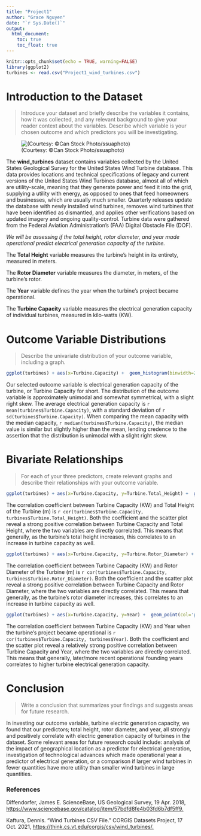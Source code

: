 ```yaml
---
title: "Project1"
author: "Grace Nguyen"
date: "`r Sys.Date()`"
output: 
  html_document:
    toc: true
    toc_float: true
---
```


```r
knitr::opts_chunk$set(echo = TRUE, warning=FALSE)
library(ggplot2)
turbines <- read.csv("Project1_wind_turbines.csv")
```

# **Introduction to the Dataset**
> Introduce your dataset and briefly describe the variables it contains, how it was collected, and any relevant background to give your reader context about the variables. Describe which variable is your chosen outcome and which predictors you will be investigating.

![(Courtesy: ©Can Stock Photo/ssuaphoto)](windturbines.jpeg)

The __wind_turbines__ dataset contains variables collected by the United States Geological Survey for the United States Wind Turbine database. This data provides locations and technical specifications of legacy and current versions of the United States Wind Turbines database, almost all of which are utility-scale, meaning that they generate power and feed it into the grid, supplying a utility with energy, as opposed to ones that feed homeowners and businesses, which are usually much smaller. Quarterly releases update the database with newly installed wind turbines, removes wind turbines that have been identified as dismantled, and applies other verifications based on updated imagery and ongoing quality-control. Turbine data were gathered from the Federal Aviation Administration's (FAA) Digital Obstacle File (DOF).

*We will be assessing if the total height, rotor diameter, and year made operational predict electrical generation capacity of the turbine.*

The **Total Height** variable measures the turbine's height in its entirety, measured in meters.

The **Rotor Diameter** variable measures the diameter, in meters, of the turbine's rotor.

The **Year** variable defines the year when the turbine's project became operational.

The **Turbine Capacity** variable measures the electrical generation capacity of individual turbines, measured in kilo-watts (KW).

# **Outcome Variable Distributions**
> Describe the univariate distribution of your outcome variable, including a graph.

```r
ggplot(turbines) + aes(x=Turbine.Capacity) +  geom_histogram(binwidth=200, col='black', fill="#43a2ca") + xlab('Turbine Capacity (kilo-watts)') + ylab("Frequency") + xlim(0, 5000) + ggtitle('Univariate Distribution of Turbine Capacity') + theme_classic() #outcome variable/DV is turbine capacity
```

Our selected outcome variable is electrical generation capacity of the turbine, or Turbine Capacity for short. The distribution of the outcome variable is approximately unimodal and somewhat symmetrical, with a slight right skew. The average electrical generation capacity is `r mean(turbines$Turbine.Capacity)`, with a standard deviation of `r sd(turbines$Turbine.Capacity)`. When comparing the mean capacity with the median capacity, `r median(turbines$Turbine.Capacity)`, the median value is similar but slightly higher than the mean, lending credence to the assertion that the distribution is unimodal with a slight right skew.

# **Bivariate Relationships**
> For each of your three predictors, create relevant graphs and describe their relationships with your outcome variable.

```r
ggplot(turbines) + aes(x=Turbine.Capacity, y=Turbine.Total_Height) +  geom_point(col='green') + xlab('Turbine Capacity (kilo-watts)') + ylab("Total Turbine Height (meters)") + ggtitle('Distribution of Turbine Capacity and Total Height') + theme_classic() #outcome variable/DV is turbine capacity
```

The correlation coefficient between Turbine Capacity (KW) and Total Height of the Turbine (m) is `r cor(turbines$Turbine.Capacity, turbines$Turbine.Total_Height)`. Both the coefficient and the scatter plot reveal a strong positive correlation between Turbine Capacity and Total Height, where the two variables are directly correlated. This means that generally, as the turbine's total height increases, this correlates to an increase in turbine capacity as well.

```r
ggplot(turbines) + aes(x=Turbine.Capacity, y=Turbine.Rotor_Diameter) +  geom_point(col='pink') + xlab('Turbine Capacity (kilo-watts)') + ylab("Rotor Diameter") + ggtitle('Distribution of Turbine Capacity and Rotor Diameter') + theme_classic()
```

The correlation coefficient between Turbine Capacity (KW) and Rotor Diameter of the Turbine (m) is `r cor(turbines$Turbine.Capacity, turbines$Turbine.Rotor_Diameter)`. Both the coefficient and the scatter plot reveal a strong positive correlation between Turbine Capacity and Rotor Diameter, where the two variables are directly correlated. This means that generally, as the turbine's rotor diameter increases, this correlates to an increase in turbine capacity as well.

```r
ggplot(turbines) + aes(x=Turbine.Capacity, y=Year) +  geom_point(col='purple') + xlab('Turbine Capacity (kilo-watts)') + ylab("Year First Made Operational") + ggtitle('Distribution of Turbine Capacity and Operational Year') + theme_classic()
```

The correlation coefficient between Turbine Capacity (KW) and Year when the turbine's project became operational is `r cor(turbines$Turbine.Capacity, turbines$Year)`. Both the coefficient and the scatter plot reveal a relatively strong positive correlation between Turbine Capacity and Year, where the two variables are directly correlated. This means that generally, later/more recent operational founding years correlates to higher turbine electrical generation capacity.

# **Conclusion**
> Write a conclusion that summarizes your findings and suggests areas for future research.

In investing our outcome variable, turbine electric generation capacity, we found that our predictors; total height, rotor diameter, and year, all strongly and positively correlate with electric generation capacity of turbines in the dataset. Some relevant areas for future research could include: analysis of the impact of geographical location as a predictor for electrical generation, investigation of technological advances which made operational year a predictor of electrical generation, or a comparison if larger wind turbines in fewer quantities have more utility than smaller wind turbines in large quantities.

### **References**

Diffendorfer, James E. ScienceBase, US Geological Survey, 19 Apr. 2018, [https://www.sciencebase.gov/catalog/item/57bdfd8fe4b03fd6b7df5ff9.](https://www.sciencebase.gov/catalog/item/57bdfd8fe4b03fd6b7df5ff9)

Kaftura, Dennis. “Wind Turbines CSV File.” CORGIS Datasets Project, 17 Oct. 2021, [https://think.cs.vt.edu/corgis/csv/wind_turbines/.](https://think.cs.vt.edu/corgis/csv/wind_turbines/)

